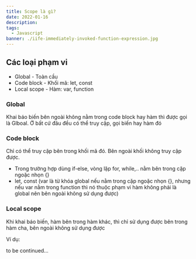 ```yaml
---
title: Scope là gì?
date: 2022-01-16
description: 
tags: 
  - Javascript
banner: ./iife-immediately-invoked-function-expression.jpg
---
```


## Các loại phạm vi
- Global - Toàn cầu
- Code block - Khối mã: let, const
- Local scope - Hàm: var, function

### Global
Khai báo biến bên ngoài không nằm trong code block hay hàm thì được gọi là Glboal.
Ở bất cứ đâu đều có thể truy cập, gọi biến hay hàm đó

### Code block
Chỉ có thể truy cập bên trong khối mã đó. Bên ngoài khối không truy cập được.
- Trong trường hợp dùng if-else, vòng lặp for, while,.. nằm bên trong cặp ngoặc nhọn {}
- let, const (var là từ khóa global nếu nằm trong cặp ngoặc nhọn {}, nhưng nếu var nằm trong function thì nó thuộc phạm vi hàm không phải là global nên bên ngoài không sử dụng được)

### Local scope
Khi khai báo biến, hàm bên trong hàm khác, thì chỉ sử dụng được bên trong hàm cha, bên ngoài không sử dụng được

Ví dụ:

to be continued...